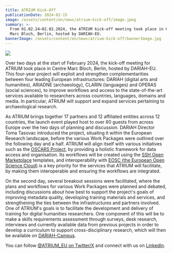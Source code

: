 ```yaml
---
title: ATRIUM Kick-Off
publicationDate: 2024-02-15
image: /assets/content/en/news/atrium-kick-off/image.jpeg
summary: >-
  From 01.02.24–02.02.2024, the ATRIUM kick-off meeting took place in Centre
  Marc Bloch, Berlin, hosted by DARIAH-EU.
bannerImage: /assets/content/en/news/atrium-kick-off/bannerImage.jpg
---
```

![](/assets/content/en/news/atrium-kick-off/image.jpeg)

Over two days at the start of February 2024, the kick-off meeting for ATRIUM took place in Centre Marc Bloch, Berlin, hosted by DARIAH-EU. This four-year project will exploit and strengthen complementarities between four leading European infrastructures: DARIAH (digital arts and humanities), ARIADNE (archaeology), CLARIN (languages) and OPERAS (social sciences), to improve workflows and access to the state-of-the-art services available to researchers across countries, languages, domains and media. In particular, ATRIUM will support and expand services pertaining to archaeological research.

As ATRIUM brings together 17 partners and 12 affiliated entities across 12 countries, the launch event played host to over 60 guests from across Europe over the two days of planning and discussion. DARIAH Director Toma Tasovac introduced the project, situating it within the European Research landscape, before the various Work Packages were outlined over the following day and a half. ATRIUM will align itself with various initiatives such as the [OSCARS Project](https://oscars-project.eu/), by providing a holistic framework for data access and organisation. Its workflows will be created using the [SSH Open Marketplace](https://www.sshopencloud.eu/ssh-open-marketplace) templates, and interoperability with [EOSC (the European Open Science Cloud)](https://eosc-portal.eu/) is a key priority for the services that ATRIUM will facilitate, by making them interoperable and ensuring the workflows are integrated.

On the second day, several breakout sessions were facilitated, where the plans and workflows for various Work Packages were planned and debated, including discussions about how best to support the project's goals of improving metadata quality, developing training materials and services, and strengthening the ties between the infrastructures and partners involved. One of ATRIUM's goals is to facilitate the development and delivery of training for digital humanities researchers. One component of this will be to make a skills requirements assessment through surveys, desk research, interviews and currently available data from previous projects in order to develop a curriculum to support cross-disciplinary research, which will then be available on [DARIAH-Campus](https://campus.dariah.eu/).

You can follow [@ATRIUM\_EU on Twitter/X](http://twitter.com/ATRIUM_EU) and connect with us on [LinkedIn](https://www.linkedin.com/company/atrium-advancing-frontier-research-in-the-arts-humanities/?viewAsMember=true).
